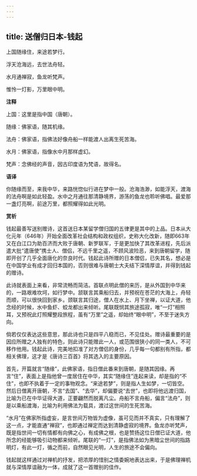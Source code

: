 ```yaml
---
---
---
```

title: 送僧归日本-钱起
---

上国随缘住，来途若梦行。

浮天沧海远，去世法舟轻。

水月通禅寂，鱼龙听梵声。

惟怜一灯影，万里眼中明。

**注释**

上国：这里是指中国（唐朝）。

随缘：佛家语，随其机缘。

法舟：佛家语，指佛法好像舟船一样能渡人出离生死苦海。

水月：佛家语，指像水中月那样虚幻。

梵声：念佛经的声音，因古印度语为梵语，故得名。

**语译**

你随缘而至，来我中华，来路恍惚似行进在梦中一般。沧海浩渺，如能浮天，渡海的法舟啊是如此轻盈。水中之月通往那清静境界，游荡的鱼龙也聆听佛唱。最爱那一盏灯亮啊，前途万里，都照耀得如此光明。

**赏析**

钱起最善写送别赠诗，这首送日本某留学僧归国的五律更是其中的上品。日本从大化元年（646年）开始全面改革社会结构和政权组织，史称大化改新，随即663年又在白江口为助百济而大败于唐朝、新罗联军，于是更加快了其改革进程，先后派遣大批“遣唐使”携士人、僧侣，不远千里之遥，不顾风波险恶，来到唐朝留学，随即开创了几乎全面唐化的奈良时代。钱起此诗所赠的日本僧侣，已失其名，想必是在中国学业有成才回归本国的，否则很难与唐朝士大夫结下深情厚谊，并得到钱起的赠诗。

此诗就表面上来看，非常流畅而简洁。首联点明此僧的来历，是从外国到中华来的，一路艰难坎坷，如行梦中。颔联言其乘船归去，并预祝在苍茫的大海上，舟轻而顺，可以很快回到家乡。颈联言其归途，僧人在水上、月下坐禅，以证大道，他念经的时候，水中鱼虾、蛟龙都出来倾听。尾联既悯其旅途孤寂，唯“一灯”相照耳，又预祝此灯照耀整段旅程，虽有“万里”之遥，却始终“眼中明”，不至于迷失方向。

倘若仅仅表达这些意思，那此诗也只是四平八稳而已，不见佳处。赠诗最重要的是因应所赠之人独有的特色，则此诗只能赠此一人，或范围很狭小的同一类人，不可移作他用。钱起此诗，完美地扣准了对方僧侣的身份，几乎每一句都别有所指，都相关佛理，这才是《唐诗三百首》将其选入的主要原因。

首先，开篇就言“随缘”，此佛家语，指日僧此番来到唐朝，是随其因缘。再言“住”，表面上是指他曾一度居住在中华，其实“随缘住”连起来读，却是指的“不住”，也即不执着于一定的事物观念。“来途若梦”，则是指人生如梦，一切皆空。然后日僧离开唐朝，不言“去国”、“去华”，却偏要说“去世”，也即将他远渡归国，比喻为已在中华证得大道，正要翩然而脱离凡尘。舟船不言舟船，偏言“法舟”，则是以乘船渡海，比喻为利用佛法为载具，渡过这世间的生死苦海。

“水月”在佛家所指虚妄，是言世间万物皆为虚像，虽可见而并不真实，只有理解了这一点，才能直通“禅寂”，也即通过禅定而达到清静虚寂的境界。鱼龙亦听梵声，既是指世间一切有情都有向佛之心，有成佛之根，也是赞扬这位日僧已证大道，他所念的经能够吸引动物都来倾听。尾联的“一灯”，是指佛法如为黑暗尘世间的指路明灯，有此一灯，循之而前，自然眼见光明，人生的旅途不会偏向。

钱起就这样通过对禅机的抒发，把浓厚的惜别之情委婉地表达出来，于是佛理禅机就与深情厚谊融为一体，成就了这一首赠别的佳作。